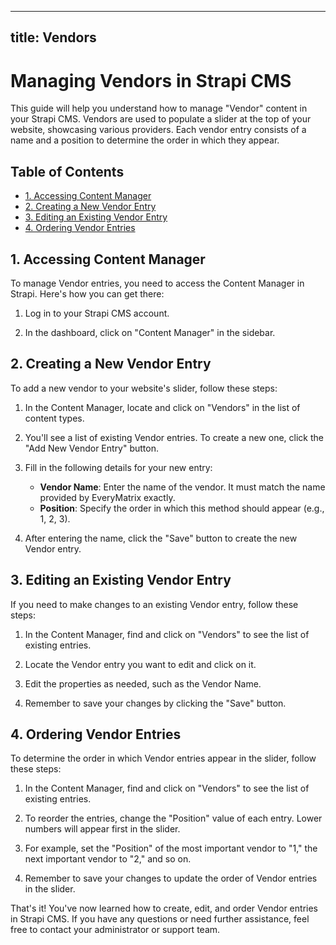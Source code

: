 
---
title: Vendors
---
# Managing Vendors in Strapi CMS

This guide will help you understand how to manage "Vendor" content in your Strapi CMS. Vendors are used to populate a slider at the top of your website, showcasing various providers. Each vendor entry consists of a name and a position to determine the order in which they appear.

## Table of Contents

- [1. Accessing Content Manager](#accessing-content-manager)
- [2. Creating a New Vendor Entry](#creating-a-new-vendor-entry)
- [3. Editing an Existing Vendor Entry](#editing-an-existing-vendor-entry)
- [4. Ordering Vendor Entries](#ordering-vendor-entries)

## 1. Accessing Content Manager

To manage Vendor entries, you need to access the Content Manager in Strapi. Here's how you can get there:

1. Log in to your Strapi CMS account.

2. In the dashboard, click on "Content Manager" in the sidebar.

## 2. Creating a New Vendor Entry

To add a new vendor to your website's slider, follow these steps:

1. In the Content Manager, locate and click on "Vendors" in the list of content types.

2. You'll see a list of existing Vendor entries. To create a new one, click the "Add New Vendor Entry" button.

3. Fill in the following details for your new entry:
   - **Vendor Name**: Enter the name of the vendor. It must match the name provided by EveryMatrix exactly.
   - **Position**: Specify the order in which this method should appear (e.g., 1, 2, 3).

4. After entering the name, click the "Save" button to create the new Vendor entry.

## 3. Editing an Existing Vendor Entry

If you need to make changes to an existing Vendor entry, follow these steps:

1. In the Content Manager, find and click on "Vendors" to see the list of existing entries.

2. Locate the Vendor entry you want to edit and click on it.

3. Edit the properties as needed, such as the Vendor Name.

4. Remember to save your changes by clicking the "Save" button.

## 4. Ordering Vendor Entries

To determine the order in which Vendor entries appear in the slider, follow these steps:

1. In the Content Manager, find and click on "Vendors" to see the list of existing entries.

2. To reorder the entries, change the "Position" value of each entry. Lower numbers will appear first in the slider.

3. For example, set the "Position" of the most important vendor to "1," the next important vendor to "2," and so on.

4. Remember to save your changes to update the order of Vendor entries in the slider.

That's it! You've now learned how to create, edit, and order Vendor entries in Strapi CMS. If you have any questions or need further assistance, feel free to contact your administrator or support team.